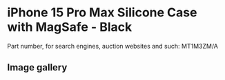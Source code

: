 
# iPhone 15 Pro Max Silicone Case with MagSafe - Black

Part number, for search engines, auction websites and such: MT1M3ZM/A

## Image gallery

<div style={{ width: "768px" }}>
  <GalleryComponent
    images={[
      {
        original: "/everysource/MT1M3.webp",
        thumbnail: "/everypreview/MT1M3.webp",
      },
      {
        original: "/everysource/MT1M3_AV1.webp",
        thumbnail: "/everypreview/MT1M3_AV1.webp",
      },
      {
        original: "/everysource/MT1M3_AV2.webp",
        thumbnail: "/everypreview/MT1M3_AV2.webp",
      },
      {
        original: "/everysource/MT1M3_AV3.webp",
        thumbnail: "/everypreview/MT1M3_AV3.webp",
      }
    ]}
  />
</div>